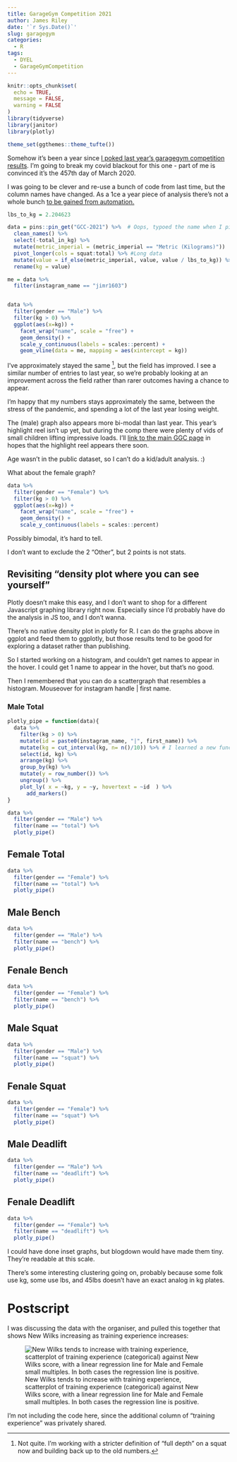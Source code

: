 ```yaml
---
title: GarageGym Competition 2021
author: James Riley
date: '`r Sys.Date()`'
slug: garagegym
categories:
  - R
tags:
  - DYEL
  - GarageGymCompetition
---
```



```r
knitr::opts_chunk$set(
  echo = TRUE,
  message = FALSE,
  warning = FALSE
)
library(tidyverse)
library(janitor)
library(plotly)

theme_set(ggthemes::theme_tufte())

```

Somehow it's been a year since [I poked last year's garagegym competition results](https://openor.blog/2020/06/10/garagegymcompetition-results/). I'm going to break my covid blackout for this one - part of me is convinced it's the 457th day of March 2020. 

I was going to be clever and re-use a bunch of code from last time, but the column names have changed. As a 1ce a year piece of analysis there's not a whole bunch [to be gained from automation.](https://xkcd.com/1205/)


```r
lbs_to_kg = 2.204623

data = pins::pin_get("GCC-2021") %>%  # Oops, typoed the name when I pinned it...
  clean_names() %>% 
  select(-total_in_kg) %>% 
  mutate(metric_imperial = (metric_imperial == "Metric (Kilograms)"))  %>% # Start converting lbs to kg
  pivot_longer(cols = squat:total) %>% #Long data
  mutate(value = if_else(metric_imperial, value, value / lbs_to_kg)) %>% 
  rename(kg = value)

```

```r
me = data %>% 
  filter(instagram_name == "jimr1603")


data %>% 
  filter(gender == "Male") %>% 
  filter(kg > 0) %>% 
  ggplot(aes(x=kg)) + 
    facet_wrap("name", scale = "free") +
    geom_density() +
    scale_y_continuous(labels = scales::percent) +
    geom_vline(data = me, mapping = aes(xintercept = kg))
```

I've approximately stayed the same [^1], but the field has improved. I see a similar number of entries to last year, so we're probably looking at an improvement across the field rather than rarer outcomes having a chance to appear.

I'm happy that my numbers stays approximately the same, between the stress of the pandemic, and spending a lot of the last year losing weight.

[^1]: Not quite. I'm working with a stricter definition of "full depth" on a squat now and building back up to the old numbers. 


The (male) graph also appears more bi-modal than last year. This year's highlight reel isn't up yet, but during the comp there were plenty of vids of small children lifting impressive loads. I'll [link to the main GGC page](https://garagegymcompetition.com/) in hopes that the highlight reel appears there soon. 

Age wasn't in the public dataset, so I can't do a kid/adult analysis. :)

What about the female graph?

```r
data %>% 
  filter(gender == "Female") %>% 
  filter(kg > 0) %>% 
  ggplot(aes(x=kg)) + 
    facet_wrap("name", scale = "free") +
    geom_density() +
    scale_y_continuous(labels = scales::percent)
```

Possibly bimodal, it's hard to tell. 

I don't want to exclude the 2 "Other", but 2 points is not stats.

## Revisiting "density plot where you can see yourself"

Plotly doesn't make this easy, and I don't want to shop for a different Javascript graphing library right now. Especially since I'd probably have do the analysis in JS too, and I don't wanna.

There's no native density plot in plotly for R. I can do the graphs above in ggplot and feed them to ggplotly, but those results tend to be good for exploring a dataset rather than publishing. 

So I started working on a histogram, and couldn't get names to appear in the hover. I could get 1 name to appear in the hover, but that's no good.

Then I remembered that you can do a scattergraph that resembles a histogram. Mouseover for instagram handle | first name. 

### Male Total

```r

plotly_pipe = function(data){
  data %>% 
    filter(kg > 0) %>% 
    mutate(id = paste0(instagram_name, "|", first_name)) %>% 
    mutate(kg = cut_interval(kg, n= n()/10)) %>% # I learned a new function. Mildly hacky way of dealing with 1/4 as many female entries as male.
    select(id, kg) %>% 
    arrange(kg) %>% 
    group_by(kg) %>% 
    mutate(y = row_number()) %>% 
    ungroup() %>% 
    plot_ly( x = ~kg, y = ~y, hovertext = ~id  ) %>% 
      add_markers()
}

data %>% 
  filter(gender == "Male") %>% 
  filter(name == "total") %>% 
  plotly_pipe()

```

## Female Total

```r

data %>% 
  filter(gender == "Female") %>% 
  filter(name == "total") %>% 
  plotly_pipe()
```

## Male Bench

```r

data %>% 
  filter(gender == "Male") %>% 
  filter(name == "bench") %>% 
  plotly_pipe()
```


## Fenale Bench

```r

data %>% 
  filter(gender == "Female") %>% 
  filter(name == "bench") %>% 
  plotly_pipe()
```


## Male Squat

```r

data %>% 
  filter(gender == "Male") %>% 
  filter(name == "squat") %>% 
  plotly_pipe()
```


## Fenale Squat

```r

data %>% 
  filter(gender == "Female") %>% 
  filter(name == "squat") %>% 
  plotly_pipe()
```

## Male Deadlift

```r

data %>% 
  filter(gender == "Male") %>% 
  filter(name == "deadlift") %>% 
  plotly_pipe()
```


## Fenale Deadlift

```r

data %>% 
  filter(gender == "Female") %>% 
  filter(name == "deadlift") %>% 
  plotly_pipe()
```

I could have done inset graphs, but blogdown would have made them tiny. They're readable at this scale. 

There's some interesting clustering going on, probably because some folk use kg, some use lbs, and 45lbs doesn't have an exact analog in kg plates.

# Postscript

I was discussing the data with the organiser, and pulled this together that shows New Wilks increasing as training experience increases:


![New Wilks tends to increase with training experience, scatterplot of training experience (categorical) against New Wilks score, with a linear regression line for Male and Female small multiples. In both cases the regression line is positive.](/post/2021-06-01-garagegym-2021_files/Rplot.png)

I'm not including the code here, since the additional column of "training experience" was privately shared. 